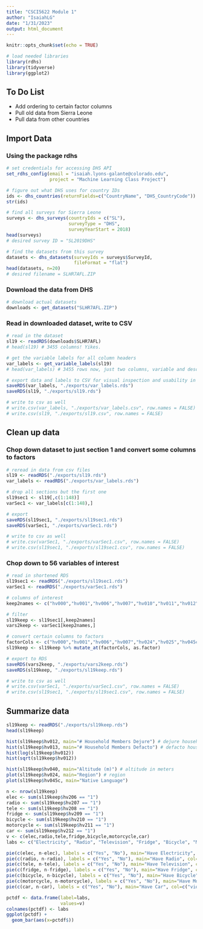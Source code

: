 ```yaml
---
title: "CSCI5622 Module 1"
author: "IsaiahLG"
date: "1/31/2023"
output: html_document
---
```


```r
knitr::opts_chunk$set(echo = TRUE)
```

```r
# load needed libraries
library(rdhs)
library(tidyverse)
library(ggplot2)

```
## To Do List
- Add ordering to certain factor columns
- Pull old data from Sierra Leone
- Pull data from other countries

## Import Data

### Using the package rdhs
```r
# set credentials for accessing DHS API
set_rdhs_config(email = "isaiah.lyons-galante@colorado.edu",
                project = "Machine Learning Class Project")

# figure out what DHS uses for country IDs
ids <- dhs_countries(returnFields=c("CountryName", "DHS_CountryCode"))
str(ids)

# find all surveys for Sierra Leone
surveys <- dhs_surveys(countryIds = c("SL"),
                       surveyType = "DHS",
                       surveyYearStart = 2018)
head(surveys)
# desired survey ID = "SL2019DHS"

# find the datasets from this survey
datasets <- dhs_datasets(surveyIds = surveys$SurveyId,
                         fileFormat = "flat")
head(datasets, n=20)
# desired filename = SLHR7AFL.ZIP
```

### Download the data from DHS
```r
# download actual datasets
downloads <- get_datasets("SLHR7AFL.ZIP")
```

### Read in downloaded dataset, write to CSV
```r
# read in the dataset
sl19 <- readRDS(downloads$SLHR7AFL)
# head(sl19) # 3455 columns! Yikes. 

# get the variable labels for all column headers
var_labels <- get_variable_labels(sl19)
# head(var_labels) # 3455 rows now, just two columns, variable and description

# export data and labels to CSV for visual inspection and usability in other programs
saveRDS(var_labels, "./exports/var_labels.rds")
saveRDS(sl19, "./exports/sl19.rds")

# write to csv as well
# write.csv(var_labels, "./exports/var_labels.csv", row.names = FALSE)
# write.csv(sl19, "./exports/sl19.csv", row.names = FALSE)
```

## Clean up data

### Chop down dataset to just section 1 and convert some columns to factors
```r
# reread in data from csv files
sl19 <- readRDS("./exports/sl19.rds")
var_labels <- readRDS("./exports/var_labels.rds")

# drop all sections but the first one
sl19sec1 <- sl19[,c(1:148)] 
varSec1 <- var_labels[c(1:148),]

# export
saveRDS(sl19sec1, "./exports/sl19sec1.rds")
saveRDS(varSec1, "./exports/varSec1.rds")

# write to csv as well
# write.csv(varSec1, "./exports/varSec1.csv", row.names = FALSE)
# write.csv(sl19sec1, "./exports/sl19sec1.csv", row.names = FALSE)
```

### Chop down to 56 variables of interest
```r
# read in shortened RDS
sl19sec1 <- readRDS("./exports/sl19sec1.rds")
varSec1 <- readRDS("./exports/varSec1.rds")

# columns of interest
keep2names <- c("hv000","hv001","hv006","hv007","hv010","hv011","hv012","hv013","hv014","hv024","hv025","hv040","hv045c","hv201","hv204","hv205","hv206","hv207","hv208","hv209","hv210","hv211","hv212","hv213","hv214","hv215","hv216","hv217","hv219","hv220","hv221","hv226","hv227","hv230a","hv237","hv241","hv243a","hv243b","hv243c","hv243d","hv243e","hv244","hv245","hv246","hv246a","hv246b","hv246c","hv246d","hv246e","hv246f","hv247","hv270","hv271","hv270a","hv271a","hml1")

# filter
sl19keep <- sl19sec1[,keep2names]
vars2keep <- varSec1[keep2names,]

# convert certain columns to factors
factorCols <- c("hv000","hv001","hv006","hv007","hv024","hv025","hv045c","hv201","hv205","hv206","hv207","hv208","hv209","hv210","hv211","hv212","hv213","hv214","hv215","hv217","hv219","hv221","hv226","hv227","hv230a","hv237","hv241","hv243a","hv243b","hv243c","hv243d","hv243e","hv244","hv246","hv246a","hv246b","hv246c","hv246d","hv246e","hv246f","hv247","hv270","hv270a")
sl19keep <- sl19keep %>% mutate_at(factorCols, as.factor)

# export to RDS
saveRDS(vars2keep, "./exports/vars2keep.rds")
saveRDS(sl19keep, "./exports/sl19keep.rds")

# write to csv as well
# write.csv(varSec1, "./exports/varSec1.csv", row.names = FALSE)
# write.csv(sl19sec1, "./exports/sl19sec1.csv", row.names = FALSE)
```

## Summarize data

```r
sl19keep <- readRDS("./exports/sl19keep.rds")
head(sl19keep)

hist(sl19keep$hv012, main="# Household Members Dejure") # dejure household members
hist(sl19keep$hv013, main="# Household Members Defacto") # defacto household members
hist(log(sl19keep$hv012))
hist(sqrt(sl19keep$hv012))

hist(sl19keep$hv040, main="Altitude (m)") # altitude in meters
plot(sl19keep$hv024, main="Region") # region
plot(sl19keep$hv045c, main="Native Language")

n <- nrow(sl19keep)
elec <- sum(sl19keep$hv206 == "1")
radio <- sum(sl19keep$hv207 == "1")
tele <- sum(sl19keep$hv208 == "1")
fridge <- sum(sl19keep$hv209 == "1")
bicycle <- sum(sl19keep$hv210 == "1")
motorcycle <- sum(sl19keep$hv211 == "1")
car <- sum(sl19keep$hv212 == "1")
v <- c(elec,radio,tele,fridge,bicycle,motorcycle,car)
labs <- c("Electricity", "Radio", "Television", "Fridge", "Bicycle", "Motorcyle", "Car")

pie(c(elec, n-elec), labels = c("Yes", "No"), main="Have Electricity", col=c("violet","white"))
pie(c(radio, n-radio), labels = c("Yes", "No"), main="Have Radio", col=c("violet","white"))
pie(c(tele, n-tele), labels = c("Yes", "No"), main="Have Television", col=c("violet","white"))
pie(c(fridge, n-fridge), labels = c("Yes", "No"), main="Have Fridge", col=c("violet","white"))
pie(c(bicycle, n-bicycle), labels = c("Yes", "No"), main="Have Bicycle", col=c("violet","white"))
pie(c(motorcycle, n-motorcycle), labels = c("Yes", "No"), main="Have Motorcycle", col=c("violet","white"))
pie(c(car, n-car), labels = c("Yes", "No"), main="Have Car", col=c("violet","white"))

pctdf <- data.frame(label=labs,
                    values=v)
colnames(pctdf) <- labs
ggplot(pctdf) +
  geom_bar(aes(x=pctdf$))
```